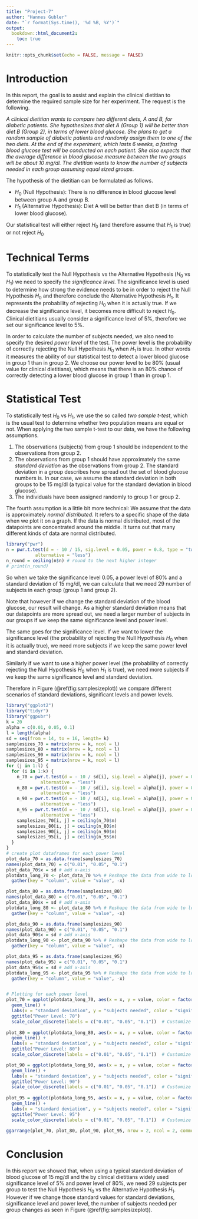 ```yaml
---
title: "Project-7"
author: "Hannes Gubler"
date: "`r format(Sys.time(), '%d %B, %Y')`"
output: 
  bookdown::html_document2:
    toc: true
---
```


```r
knitr::opts_chunk$set(echo = FALSE, message = FALSE)
```

# Introduction

In this report, the goal is to assist and explain the clinical dietitian to determine the required sample size for her experiment. The request is the following.

*A clinical dietitian wants to compare two different diets, A and B, for diabetic patients. She hypothesizes that diet A (Group 1) will be better than diet B (Group 2), in terms of lower blood glucose. She plans to get a random sample of diabetic patients and randomly assign them to one of the two diets. At the end of the experiment, which lasts 6 weeks, a fasting blood glucose test will be conducted on each patient. She also expects that the average difference in blood glucose measure between the two groups will be about 10 mg/dl. The dietitian wants to know the number of subjects needed in each group assuming equal sized groups.*

The hypothesis of the dietitian can be formulated as follows.

* $H_0$ (Null Hypothesis): There is no difference in blood glucose level between group A and group B.
* $H_1$ (Alternative Hypothesis): Diet A will be better than diet B (in terms of lower blood glucose).

Our statistical test will either reject $H_0$ (and therefore assume that $H_1$ is true) or not reject $H_0$

# Technical Terms

To statistically test the Null Hypothesis vs the Alternative Hypothesis ($H_0$ vs $H_1$) we need to specify the *significance level*. The significance level is used to determine how strong the evidence needs to be in order to reject the Null Hypothesis $H_0$ and therefore conclude the Alternative Hypothesis $H_1$. It represents the probability of rejecting $H_0$ when it is actually true. If we decrease the significance level, it becomes more difficult to reject $H_0$. Clinical dietitians usually consider a significance level of 5%, therefore we set our significance level to 5%.

In order to calculate the number of subjects needed, we also need to specify the desired *power level* of the test. The power level is the probability of correctly rejecting the Null Hypothesis $H_0$ when $H_1$ is true. In other words it measures the ability of our statistical test to detect a lower blood glucose in group 1 than in group 2. We choose our power level to be 80% (usual value for clinical dietitians), which means that there is an 80% chance of correctly detecting a lower blood glucose in group 1 than in group 1.

# Statistical Test

To statistically test $H_0$ vs $H_1$, we use the so called *two sample t-test*, which is the usual test to determine whether two population means are equal or not. When applying the two sample t-test to our data, we have the following assumptions.

1. The observations (subjects) from group 1 should be independent to the observations from group 2.
2. The observations from group 1 should have approximately the same *standard deviation* as the observations from group 2. The standard deviation in a group describes how spread out the set of blood glucose numbers is. In our case, we assume the standard deviation in both groups to be 15 mg/dl (a typical value for the standard deviation in blood glucose).
3. The individuals have been assigned randomly to group 1 or group 2.

The fourth assumption is a little bit more technical: We assume that the data is approximately *normal distributed*. It refers to a specific shape of the data when we plot it on a graph. If the data is normal distributed, most of the datapoints are concentrated around the middle. It turns out that many different kinds of data are normal distributed.

```r
library("pwr")
n = pwr.t.test(d = - 10 / 15, sig.level = 0.05, power = 0.8, type = "two.sample", 
           alternative = "less")
n_round = ceiling(n$n) # round to the next higher integer
# print(n_round)
```

So when we take the significance level 0.05, a power level of 80% and a standard deviation of 15 mg/dl, we can calculate that we need 29 number of subjects in each group (group 1 and group 2).

Note that however if we change the standard deviation of the blood glucose, our result will change. As a higher standard deviation means that our datapoints are more spread out, we need a larger number of subjects in our groups if we keep the same significance level and power level.

The same goes for the significance level. If we want to lower the significance level (the probability of rejecting the Null Hypothesis $H_0$ when it is actually true), we need more subjects if we keep the same power level and standard deviation.

Similarly if we want to use a higher power level (the probability of correctly rejecting the Null Hypothesis $H_0$ when $H_1$ is true), we need more subjects if we keep the same significance level and standard deviation.

Therefore in Figure (\@ref(fig:samplesizeplot)) we compare different scenarios of standard deviations, significant levels and power levels.

```r
library("ggplot2")
library("tidyr")
library("ggpubr")
k = 20
alpha = c(0.01, 0.05, 0.1)
l = length(alpha)
sd = seq(from = 14, to = 16, length= k)
samplesizes_70 = matrix(nrow = k, ncol = l) 
samplesizes_80 = matrix(nrow = k, ncol = l) 
samplesizes_90 = matrix(nrow = k, ncol = l) 
samplesizes_95 = matrix(nrow = k, ncol = l) 
for (j in 1:l) {
  for (i in 1:k) {
    n_70 = pwr.t.test(d = - 10 / sd[i], sig.level = alpha[j], power = 0.7, type = "two.sample", 
             alternative = "less")
    n_80 = pwr.t.test(d = - 10 / sd[i], sig.level = alpha[j], power = 0.8, type = "two.sample", 
             alternative = "less")
    n_90 = pwr.t.test(d = - 10 / sd[i], sig.level = alpha[j], power = 0.9, type = "two.sample", 
             alternative = "less")
    n_95 = pwr.t.test(d = - 10 / sd[i], sig.level = alpha[j], power = 0.95, type = "two.sample", 
             alternative = "less")
    samplesizes_70[i, j] = ceiling(n_70$n)
    samplesizes_80[i, j] = ceiling(n_80$n)
    samplesizes_90[i, j] = ceiling(n_90$n)
    samplesizes_95[i, j] = ceiling(n_95$n)
  }
}
# create plot dataframes for each power level
plot_data_70 = as.data.frame(samplesizes_70)
names(plot_data_70) = c("0.01", "0.05", "0.1")
plot_data_70$x = sd # add x-axis
plotdata_long_70 <- plot_data_70 %>% # Reshape the data from wide to long format
  gather(key = "column", value = "value", -x)

plot_data_80 = as.data.frame(samplesizes_80)
names(plot_data_80) = c("0.01", "0.05", "0.1")
plot_data_80$x = sd # add x-axis
plotdata_long_80 <- plot_data_80 %>% # Reshape the data from wide to long format
  gather(key = "column", value = "value", -x)

plot_data_90 = as.data.frame(samplesizes_90)
names(plot_data_90) = c("0.01", "0.05", "0.1")
plot_data_90$x = sd # add x-axis
plotdata_long_90 <- plot_data_90 %>% # Reshape the data from wide to long format
  gather(key = "column", value = "value", -x)

plot_data_95 = as.data.frame(samplesizes_95)
names(plot_data_95) = c("0.01", "0.05", "0.1")
plot_data_95$x = sd # add x-axis
plotdata_long_95 <- plot_data_95 %>% # Reshape the data from wide to long format
  gather(key = "column", value = "value", -x)


# Plotting for each power level
plot_70 = ggplot(plotdata_long_70, aes(x = x, y = value, color = factor(column))) +
  geom_line() +
  labs(x = "standard deviation", y = "subjects needed", color = "significance level") +
  ggtitle("Power Level: 70")
  scale_color_discrete(labels = c("0.01", "0.05", "0.1"))  # Customize the legend labels 
  
plot_80 = ggplot(plotdata_long_80, aes(x = x, y = value, color = factor(column))) +
  geom_line() +
  labs(x = "standard deviation", y = "subjects needed", color = "significance level") +
  ggtitle("Power Level: 80")
  scale_color_discrete(labels = c("0.01", "0.05", "0.1"))  # Customize the legend labels 

plot_90 = ggplot(plotdata_long_90, aes(x = x, y = value, color = factor(column))) +
  geom_line() +
  labs(x = "standard deviation", y = "subjects needed", color = "significance level") +
  ggtitle("Power Level: 90")
  scale_color_discrete(labels = c("0.01", "0.05", "0.1"))  # Customize the legend labels 
  
plot_95 = ggplot(plotdata_long_95, aes(x = x, y = value, color = factor(column))) +
  geom_line() +
  labs(x = "standard deviation", y = "subjects needed", color = "significance level") +
  ggtitle("Power Level: 95")
  scale_color_discrete(labels = c("0.01", "0.05", "0.1"))  # Customize the legend labels 
  
ggarrange(plot_70, plot_80, plot_90, plot_95, nrow = 2, ncol = 2, common.legend = TRUE)
```

# Conclusion

In this report we showed that, when using a typical standard deviation of blood glucose of 15 mg/dl and the by clinical dietitians widely used significance level of 5% and power level of 80%, we need 29 subjects per group to test the Null Hypothesis $H_0$ vs the Alternative Hypothesis $H_1$. However if we change those standard values for standard deviations, significance level and power level, the number of subjects needed per group changes as seen in Figure (\@ref(fig:samplesizeplot)).